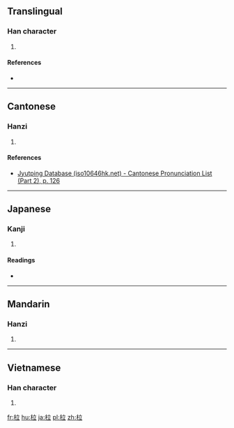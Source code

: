 {{also|拉}}
==Translingual==

===Han character===
{{Han char|rn=75|rad=木|as=05|sn=9|four=40918|canj=DYT|ids=⿰木立}}

# {{defn|Han|sort=木05}}

====References====
* {{Han ref|kx=0518.110|dkj=14606|dj=0906.110|hdz=21188.030|uh=67C6|ud=26566|bh=CF58|bd=53080}}

----

==Cantonese==

===Hanzi===
{{yue-hanzi|jyut=[[laap6]]|y=laap6}}

# {{defn|lang=yue|sort=木05}}

====References====
*[http://www.iso10646hk.net/jp/document/download.jsp Jyutping Database (iso10646hk.net) - Cantonese Pronunciation List (Part 2), p. 126]

----

==Japanese==

===Kanji===
{{ja-kanji|grade=|rs=木05}}

# {{defn|lang=ja|sort=木05}}

====Readings====
* {{ja-readings|on=[[ろう]] (rō)|kun=[[おれたき]] (oretaki)}}

----

==Mandarin==

===Hanzi===
{{cmn-hanzi|pin=[[lā]] ([[la1]])|wg=la<sup>1</sup>}}

# {{defn|lang=cmn|sort=木05}}

----

==Vietnamese==

===Han character===
{{vi-hantu|[[cũi]], [[sập]]|rs=木05}}

# {{defn|lang=vi|sort=木05}}

[[fr:柆]]
[[hu:柆]]
[[ja:柆]]
[[pl:柆]]
[[zh:柆]]
